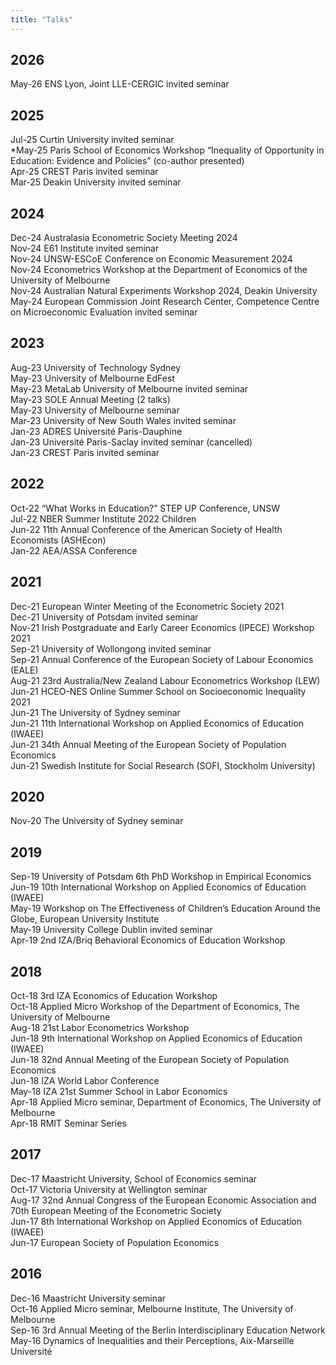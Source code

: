 ```yaml
---
title: "Talks"
---
```


## 2026

May-26  ENS Lyon, Joint LLE-CERGIC invited seminar \

## 2025

Jul-25  Curtin University invited seminar \
*May-25  Paris School of Economics Workshop "Inequality of Opportunity in Education: Evidence and Policies" (co-author presented) \
Apr-25  CREST Paris invited seminar \
Mar-25  Deakin University invited seminar \

## 2024

Dec-24  Australasia Econometric Society Meeting 2024 \
Nov-24  E61 Institute invited seminar \
Nov-24  UNSW-ESCoE Conference on Economic Measurement 2024 \
Nov-24  Econometrics Workshop at the Department of Economics of the University of Melbourne \
Nov-24  Australian Natural Experiments Workshop 2024, Deakin University \
May-24  European Commission Joint Research Center, Competence Centre on Microeconomic Evaluation invited seminar \

## 2023

Aug-23  University of Technology Sydney \
May-23  University of Melbourne EdFest \
May-23  MetaLab University of Melbourne invited seminar \
May-23  SOLE Annual Meeting (2 talks) \
May-23  University of Melbourne seminar \
Mar-23  University of New South Wales invited seminar \
Jan-23  ADRES Université Paris-Dauphine \
Jan-23  Université Paris-Saclay invited seminar (cancelled) \
Jan-23  CREST Paris invited seminar \

## 2022

Oct-22  "What Works in Education?" STEP UP Conference, UNSW \
Jul-22  NBER Summer Institute 2022 Children \
Jun-22  11th Annual Conference of the American Society of Health Economists (ASHEcon) \
Jan-22	AEA/ASSA Conference	\

## 2021

Dec-21  European Winter Meeting of the Econometric Society 2021 \
Dec-21  University of Potsdam invited seminar \
Nov-21  Irish Postgraduate and Early Career Economics (IPECE) Workshop 2021 \
Sep-21  University of Wollongong invited seminar \
Sep-21	Annual Conference of the European Society of Labour Economics (EALE) \
Aug-21	23rd Australia/New Zealand Labour Econometrics Workshop (LEW) \
Jun-21	HCEO-NES Online Summer School on Socioeconomic Inequality 2021	\
Jun-21	The University of Sydney seminar \
Jun-21	11th International Workshop on Applied Economics of Education (IWAEE)	\
Jun-21	34th Annual Meeting of the European Society of Population Economics	\
Jun-21	Swedish Institute for Social Research (SOFI, Stockholm University)	\

## 2020

Nov-20	The University of Sydney seminar \

## 2019

Sep-19	University of Potsdam 6th PhD Workshop in Empirical Economics	\
Jun-19	10th International Workshop on Applied Economics of Education (IWAEE)	\
May-19	Workshop on The Effectiveness of Children's Education Around the Globe, European University Institute	\
May-19	University College Dublin	invited seminar \
Apr-19	2nd IZA/Briq Behavioral Economics of Education Workshop	\

## 2018

Oct-18	3rd IZA Economics of Education Workshop	\
Oct-18	Applied Micro Workshop of the Department of Economics, The University of Melbourne	\
Aug-18	21st Labor Econometrics Workshop	\
Jun-18	9th International Workshop on Applied Economics of Education (IWAEE)	\
Jun-18	32nd Annual Meeting of the European Society of Population Economics	\
Jun-18	IZA World Labor Conference	\
May-18	IZA 21st Summer School in Labor Economics	\
Apr-18	Applied Micro seminar, Department of Economics, The University of Melbourne	\
Apr-18	RMIT Seminar Series	\

## 2017

Dec-17	Maastricht University, School of Economics seminar	\
Oct-17	Victoria University at Wellington	seminar \
Aug-17	32nd Annual Congress of the European Economic Association and 70th European Meeting of the Econometric Society	\
Jun-17	8th International Workshop on Applied Economics of Education (IWAEE)	\
Jun-17	European Society of Population Economics	\

## 2016

Dec-16	Maastricht University	seminar \
Oct-16	Applied Micro seminar, Melbourne Institute, The University of Melbourne	\
Sep-16	3rd Annual Meeting of the Berlin Interdisciplinary Education Network	\
May-16	Dynamics of Inequalities and their Perceptions, Aix-Marseille Université	\


<!--
Add separation here between body and footer
-->